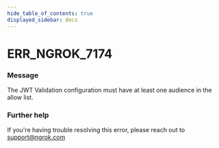 ```yaml
---
hide_table_of_contents: true
displayed_sidebar: docs
---
```



# ERR_NGROK_7174

### Message

The JWT Validation configuration must have at least one audience in the allow list.

### Further help

If you're having trouble resolving this error, please reach out to [support@ngrok.com](mailto:support@ngrok.com?subject=Help%20with%20ERR_NGROK_7174)

<ErrorDetails error="err_ngrok_7174" />
